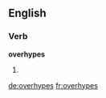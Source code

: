 ==English==

===Verb===
'''overhypes'''

# {{third-person singular of|[[overhype]]}}

[[de:overhypes]]
[[fr:overhypes]]